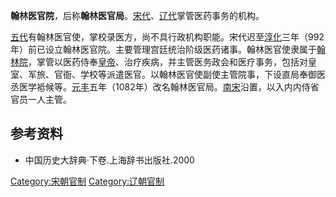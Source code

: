 '''翰林医官院'''，后称'''翰林医官局'''。[[宋代|宋代]]、[[辽代|辽代]]掌管医药事务的机构。

[[五代|五代]]有翰林医官使，掌校录医方，尚不具行政机构职能。宋代迟至[[淳化|淳化]]三年（992年）前已设立翰林医官院。主要管理宫廷统治阶级医药诸事。翰林医官使隶属于[[翰林院|翰林院]]，掌管以医药侍奉[[皇帝|皇帝]]、治疗疾病，并主管医务政会和医疗事务，包括对皇室、军旅、官衙、学校等派遣医官。以翰林医官使副使主管院事，下设直局奉御医丞医学袛候等。[[元丰_(北宋)|元丰]]五年（1082年）改名翰林医官局。[[南宋|南宋]]沿置，以入内内侍省官员一人主管。

== 参考资料 ==
*中国历史大辞典·下卷.上海辞书出版社.2000

[[Category:宋朝官制|Category:宋朝官制]]
[[Category:辽朝官制|Category:辽朝官制]]